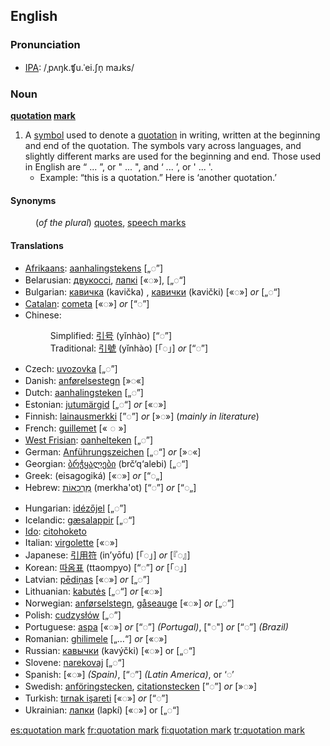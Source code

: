 {{Punctuation marks}}
==English==

===Pronunciation===
*[[IPA]]: /ˌpʌŋk.ʧu.ˈei.ʃn̩ maɹks/

===Noun===
'''[[quotation]] [[mark]]'''

# A [[symbol]] used to denote a [[quotation]] in writing, written at the beginning and end of the quotation. The symbols vary across languages, and slightly different marks are used for the beginning and end.  Those used in English are “ ... ”, or " ... ", and ‘ ... ’, or ' ... '.
#*Example: “this is a quotation.” Here is ‘another quotation.’

====Synonyms====
:(''of the plural'') [[quotes]], [[speech marks]]

====Translations====
{{trans-top|Note: ''The following languages use  “◌”-style quotation marks, unless otherwise indicated.''}}
*[[Afrikaans]]: [[aanhalingstekens]] [„◌”]
*Belarusian: [[двукоссі]], [[лапкі]] [«◌»], [„◌“]
*Bulgarian: [[кавичка]] (kavička) {{f}}, [[кавички]] (kavički) {{p}} [«◌»] ''or'' [„◌“]
*[[Catalan]]: [[cometa]] {{f}} [«◌»] ''or'' [“◌”]
*Chinese:
*:Simplified: [[引号]] (yǐnhào) [“◌”]
*:Traditional: [[引號]] (yǐnhào) [「◌」] ''or'' [“◌”]
*Czech: [[uvozovka]] {{f}} [„◌”]
*Danish: [[anførelsestegn]] {{n}} [»◌«]
*Dutch: [[aanhalingsteken]] {{n}} [„◌”]
*Estonian: [[jutumärgid]] [„◌“] ''or'' [«◌»]
*Finnish: [[lainausmerkki]] [”◌”] ''or'' [»◌»] (''mainly in literature'')
*French: [[guillemet]] {{m}} [« ◌ »]
*[[West Frisian]]: [[oanhelteken]] {{n}} [„◌”]
*German: [[Anführungszeichen]] {{n}} [„◌“] ''or'' [»◌«]
*Georgian: [[ბრჭყალები]] (brč‘q‘alebi) [„◌“]
*Greek: {{t|el|εισαγωγικά|n|p|sc=Grek}} (eisagogiká) [«◌»] ''or'' [“◌„]
*Hebrew: [[מרכאות|מֵרְכָאוֹת]] (merkha'ot) {{f|p}} [“◌”] ''or'' [“◌„]
{{trans-mid}}
*Hungarian: [[idézőjel]] [„◌”]
*Icelandic: [[gæsalappir]] [„◌“]
*[[Ido]]: [[citohoketo]]
*Italian: [[virgolette]] {{f|p}} [«◌»]
*Japanese: [[引用符]] (in’yōfu) [「◌」] ''or'' [『◌』]
*Korean: [[따옴표]] (ttaompyo) [“◌”] ''or'' [「◌」]
*Latvian: [[pēdiņas]] [«◌»] ''or'' [„◌”]
*Lithuanian: [[kabutės]] [„◌“] ''or'' [«◌»]
*Norwegian: [[anførselstegn]], [[gåseauge]] [«◌»] ''or'' [„◌”]
*Polish: [[cudzysłów]] {{m}} [„◌”]
*Portuguese: [[aspa]] {{f}} [«◌»] ''or'' [“◌”] ''(Portugal)'', ["◌"] ''or'' [“◌”] ''(Brazil)''
*Romanian: [[ghilimele]] {{f|p}} [„…“] ''or'' [«◌»]
*Russian: [[кавычки]] (kavýčki) {{f|p}} [«◌»] or [„◌“]
*Slovene: [[narekovaj]] {{m}} [„◌“]
*Spanish: {{t-|es|comillas|fpl}} [«◌»] ''(Spain)'', [“◌”] ''(Latin America)'', or ‘◌’
*Swedish: [[anföringstecken]], [[citationstecken]] {{p}} [”◌”] ''or'' [»◌»]
*Turkish: [[tırnak işareti]] [«◌»] ''or'' [“◌”]
*Ukrainian: [[лапки]] (lapkí) {{f|p}} [«◌»] or [„◌“]
{{trans-bottom}}

{{wikipedia}}

[[es:quotation mark]]
[[fr:quotation mark]]
[[fi:quotation mark]]
[[tr:quotation mark]]